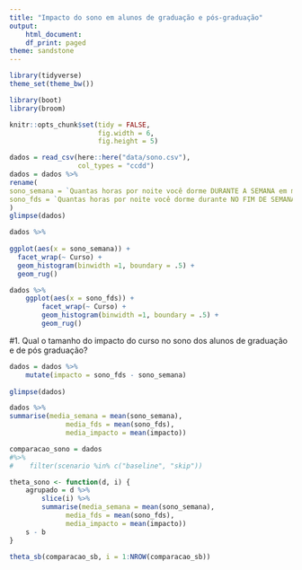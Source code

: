 ```yaml
---
title: "Impacto do sono em alunos de graduação e pós-graduação"
output: 
    html_document:
    df_print: paged
theme: sandstone
---
```


```r
library(tidyverse)
theme_set(theme_bw())

library(boot)
library(broom)

knitr::opts_chunk$set(tidy = FALSE,
                      fig.width = 6,
                      fig.height = 5)

```

```r
dados = read_csv(here::here("data/sono.csv"),
                 col_types = "ccdd") 
dados = dados %>%
rename(
sono_semana = `Quantas horas por noite você dorme DURANTE A SEMANA em média?`,
sono_fds = `Quantas horas por noite você dorme durante NO FIM DE SEMANA em média?`
)
glimpse(dados)
```



```r
dados %>% 
    
ggplot(aes(x = sono_semana)) + 
  facet_wrap(~ Curso) + 
  geom_histogram(binwidth =1, boundary = .5) + 
  geom_rug()
```

```r
dados %>% 
    ggplot(aes(x = sono_fds)) + 
        facet_wrap(~ Curso) + 
        geom_histogram(binwidth =1, boundary = .5) + 
        geom_rug()
```

#1. Qual o tamanho do impacto do curso no sono dos alunos de graduação e de pós graduação?

```r
dados = dados %>% 
    mutate(impacto = sono_fds - sono_semana) 
    
glimpse(dados)
```

```r
dados %>% 
summarise(media_semana = mean(sono_semana),
              media_fds = mean(sono_fds),
              media_impacto = mean(impacto))
```


```r
comparacao_sono = dados 
#%>% 
#    filter(scenario %in% c("baseline", "skip"))

theta_sono <- function(d, i) {
    agrupado = d %>% 
        slice(i) %>% 
        summarise(media_semana = mean(sono_semana),
              media_fds = mean(sono_fds),
              media_impacto = mean(impacto))
    s - b
}

theta_sb(comparacao_sb, i = 1:NROW(comparacao_sb))
```

